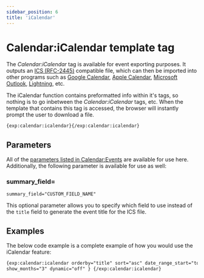 ```yaml
---
sidebar_position: 6
title: 'iCalendar'
---
```


# Calendar:iCalendar template tag

The _Calendar:iCalendar_ tag is available for event exporting purposes. It outputs an [ICS (RFC-2445)](http://www.ietf.org/rfc/rfc2445.txt) compatible file, which can then be imported into other programs such as [Google Calendar](http://www.google.com/calendar/), [Apple Calendar](http://www.apple.com/osx/apps/#calendar), [Microsoft Outlook](http://office.microsoft.com/outlook/), [Lightning](http://www.mozilla.org/projects/calendar/lightning/), etc.

The iCalendar function contains preformatted info within it's tags, so nothing is to go inbetween the _Calendar:iCalendar_ tags, etc. When the template that contains this tag is accessed, the browser will instantly prompt the user to download a file.

```html showLineNumbers
{exp:calendar:icalendar}{/exp:calendar:icalendar}
```

## Parameters

All of the [parameters listed in Calendar:Events](../templating/events.mdx#parameters) are available for use here. Additionally, the following parameter is available for use as well:

### summary_field=

`summary_field="CUSTOM_FIELD_NAME"`

This optional parameter allows you to specify which field to use instead of the `title` field to generate the event title for the ICS file.

## Examples

The below code example is a complete example of how you would use the iCalendar feature:

```html showLineNumbers
{exp:calendar:icalendar orderby="title" sort="asc" date_range_start="today"
show_months="3" dynamic="off" } {/exp:calendar:icalendar}
```
